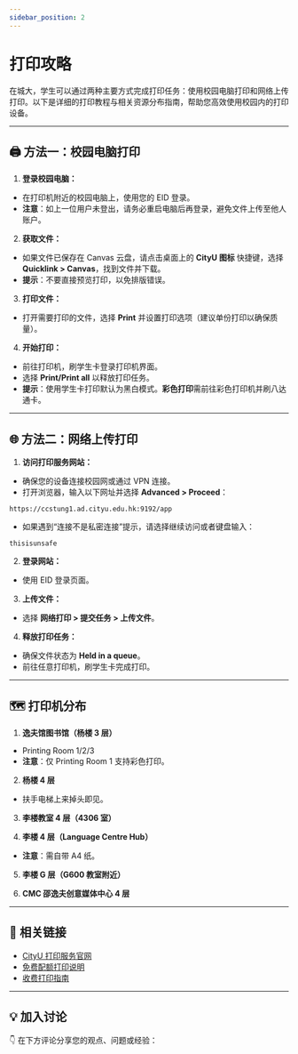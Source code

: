 ```yaml
---
sidebar_position: 2
---
```



# 打印攻略

在城大，学生可以通过两种主要方式完成打印任务：使用校园电脑打印和网络上传打印。以下是详细的打印教程与相关资源分布指南，帮助您高效使用校园内的打印设备。

---

## 🖨️ 方法一：校园电脑打印

1. **登录校园电脑：**
- 在打印机附近的校园电脑上，使用您的 EID 登录。
- **注意**：如上一位用户未登出，请务必重启电脑后再登录，避免文件上传至他人账户。

2. **获取文件：**
- 如果文件已保存在 Canvas 云盘，请点击桌面上的 **CityU 图标** 快捷键，选择 **Quicklink > Canvas**，找到文件并下载。
- **提示**：不要直接预览打印，以免排版错误。

3. **打印文件：**
- 打开需要打印的文件，选择 **Print** 并设置打印选项（建议单份打印以确保质量）。

4. **开始打印：**
- 前往打印机，刷学生卡登录打印机界面。
- 选择 **Print/Print all** 以释放打印任务。
- **提示**：使用学生卡打印默认为黑白模式。**彩色打印**需前往彩色打印机并刷八达通卡。

---

## 🌐 方法二：网络上传打印

1. **访问打印服务网站：**
- 确保您的设备连接校园网或通过 VPN 连接。
- 打开浏览器，输入以下网址并选择 **Advanced > Proceed**：
```
https://ccstung1.ad.cityu.edu.hk:9192/app
```
- 如果遇到“连接不是私密连接”提示，请选择继续访问或者键盘输入：
```
thisisunsafe
```

2. **登录网站：**
- 使用 EID 登录页面。

3. **上传文件：**
- 选择 **网络打印 > 提交任务 > 上传文件**。

4. **释放打印任务：**
- 确保文件状态为 **Held in a queue**。
- 前往任意打印机，刷学生卡完成打印。

---

## 🗺️ 打印机分布

1. **逸夫馆图书馆（杨楼 3 层）**
- Printing Room 1/2/3
- **注意**：仅 Printing Room 1 支持彩色打印。

2. **杨楼 4 层**
- 扶手电梯上来掉头即见。

3. **李楼教室 4 层（4306 室）**

4. **李楼 4 层（Language Centre Hub）**
- **注意**：需自带 A4 纸。

5. **李楼 G 层（G600 教室附近）**

6. **CMC 邵逸夫创意媒体中心 4 层**

---

## 🔗 相关链接

- [CityU 打印服务官网](https://www.cityu.edu.hk/its/services-facilities/printing-teaching-studios)
- [免费配额打印说明](https://www.cityu.edu.hk/its/services-facilities/free-quota-printing-students)
- [收费打印指南](https://www.cityu.edu.hk/its/services-facilities/charged-printing-students)

---

## **💡 加入讨论**

👇 在下方评论分享您的观点、问题或经验：
<Utterances />

